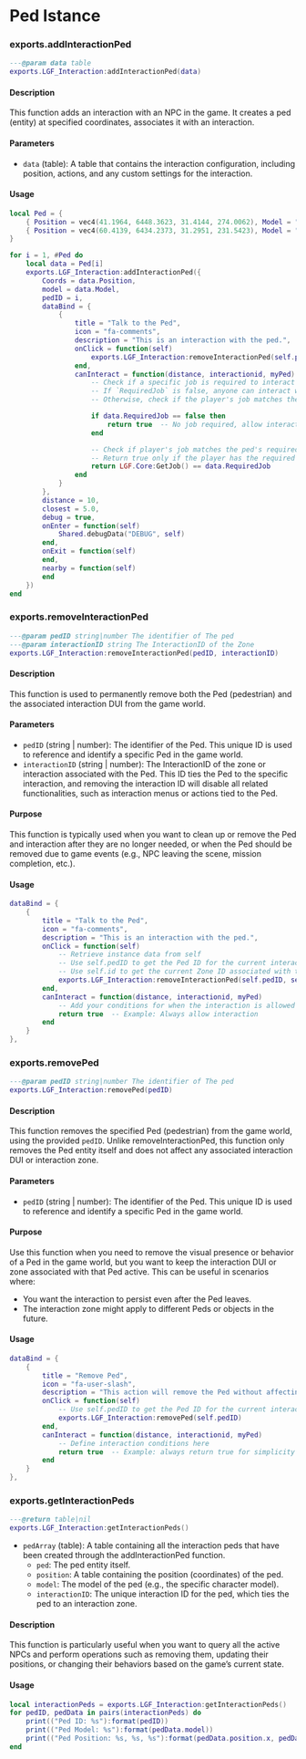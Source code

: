 
# Ped Istance 

### exports.addInteractionPed

```lua copy
---@param data table
exports.LGF_Interaction:addInteractionPed(data)
```

#### Description

This function adds an interaction with an NPC in the game. It creates a ped (entity) at specified coordinates, associates it with an interaction.

#### Parameters

- `data` (table): A table that contains the interaction configuration, including position, actions, and any custom settings for the interaction.

#### Usage

```lua copy
local Ped = {
    { Position = vec4(41.1964, 6448.3623, 31.4144, 274.0062), Model = "a_f_m_fatcult_01", RequiredJob = false, },
    { Position = vec4(60.4139, 6434.2373, 31.2951, 231.5423), Model = "a_f_m_fatcult_01", RequiredJob = "police", }
}

for i = 1, #Ped do
    local data = Ped[i]
    exports.LGF_Interaction:addInteractionPed({
        Coords = data.Position,
        model = data.Model,
        pedID = i,
        dataBind = {
            {
                title = "Talk to the Ped",
                icon = "fa-comments",
                description = "This is an interaction with the ped.",
                onClick = function(self)
                    exports.LGF_Interaction:removeInteractionPed(self.pedID, self.id)
                end,
                canInteract = function(distance, interactionid, myPed)
                    -- Check if a specific job is required to interact with the ped
                    -- If `RequiredJob` is false, anyone can interact with the ped
                    -- Otherwise, check if the player's job matches the `RequiredJob` for the ped

                    if data.RequiredJob == false then
                        return true  -- No job required, allow interaction
                    end

                    -- Check if player's job matches the ped's required job
                    -- Return true only if the player has the required job
                    return LGF.Core:GetJob() == data.RequiredJob
                end
            }
        },
        distance = 10,
        closest = 5.0,
        debug = true,
        onEnter = function(self)
            Shared.debugData("DEBUG", self)
        end,
        onExit = function(self)
        end,
        nearby = function(self)
        end
    })
end
```

### exports.removeInteractionPed

```lua copy
---@param pedID string|number The identifier of The ped
---@param interactionID string The InteractionID of the Zone
exports.LGF_Interaction:removeInteractionPed(pedID, interactionID)
```

#### Description

This function is used to permanently remove both the Ped (pedestrian) and the associated interaction DUI from the game world.

#### Parameters

- `pedID` (string | number): The identifier of the Ped. This unique ID is used to reference and identify a specific Ped in the game world.
- `interactionID` (string | number): The InteractionID of the zone or interaction associated with the Ped. This ID ties the Ped to the specific interaction, and removing the interaction ID will disable all related functionalities, such as interaction menus or actions tied to the Ped.

#### Purpose

This function is typically used when you want to clean up or remove the Ped and interaction after they are no longer needed, or when the Ped should be removed due to game events (e.g., NPC leaving the scene, mission completion, etc.).

#### Usage

```lua copy
dataBind = {
    {
        title = "Talk to the Ped",
        icon = "fa-comments",
        description = "This is an interaction with the ped.",
        onClick = function(self)
            -- Retrieve instance data from self
            -- Use self.pedID to get the Ped ID for the current interaction
            -- Use self.id to get the current Zone ID associated with the interaction
            exports.LGF_Interaction:removeInteractionPed(self.pedID, self.id)
        end,
        canInteract = function(distance, interactionid, myPed)
            -- Add your conditions for when the interaction is allowed
            return true  -- Example: Always allow interaction
        end
    }
},
```

### exports.removePed

```lua copy
---@param pedID string|number The identifier of The ped
exports.LGF_Interaction:removePed(pedID)
```

#### Description

This function removes the specified Ped (pedestrian) from the game world, using the provided `pedID`. Unlike removeInteractionPed, this function only removes the Ped entity itself and does not affect any associated interaction DUI or interaction zone.

#### Parameters

- `pedID` (string | number): The identifier of the Ped. This unique ID is used to reference and identify a specific Ped in the game world.

#### Purpose

Use this function when you need to remove the visual presence or behavior of a Ped in the game world, but you want to keep the interaction DUI or zone associated with that Ped active. This can be useful in scenarios where:

- You want the interaction to persist even after the Ped leaves.
- The interaction zone might apply to different Peds or objects in the future.

#### Usage

```lua copy
dataBind = {
    {
        title = "Remove Ped",
        icon = "fa-user-slash",
        description = "This action will remove the Ped without affecting the interaction zone.",
        onClick = function(self)
            -- Use self.pedID to get the Ped ID for the current interaction
            exports.LGF_Interaction:removePed(self.pedID)
        end,
        canInteract = function(distance, interactionid, myPed)
            -- Define interaction conditions here
            return true  -- Example: always return true for simplicity
        end
    }
},
```

### exports.getInteractionPeds

```lua copy
---@return table|nil
exports.LGF_Interaction:getInteractionPeds()
```

- `pedArray` (table): A table containing all the interaction peds that have been created through the addInteractionPed function.
  - `ped`: The ped entity itself.
  - `position`: A table containing the position (coordinates) of the ped.
  - `model`: The model of the ped (e.g., the specific character model).
  - `interactionID`: The unique interaction ID for the ped, which ties the ped to an interaction zone.

#### Description

This function is particularly useful when you want to query all the active NPCs and perform operations such as removing them, updating their positions, or changing their behaviors based on the game’s current state.

#### Usage

```lua copy
local interactionPeds = exports.LGF_Interaction:getInteractionPeds()
for pedID, pedData in pairs(interactionPeds) do
    print(("Ped ID: %s"):format(pedID))
    print(("Ped Model: %s"):format(pedData.model))
    print(("Ped Position: %s, %s, %s"):format(pedData.position.x, pedData.position.y, pedData.position.z))
end
```
